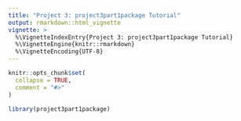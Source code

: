 ```yaml
---
title: "Project 3: project3part1package Tutorial"
output: rmarkdown::html_vignette
vignette: >
  %\VignetteIndexEntry{Project 3: project3part1package Tutorial}
  %\VignetteEngine{knitr::rmarkdown}
  %\VignetteEncoding{UTF-8}
---
```


```r
knitr::opts_chunk$set(
  collapse = TRUE,
  comment = "#>"
)
```

```r
library(project3part1package)
```
